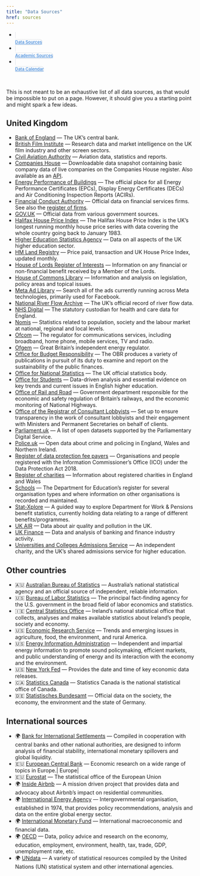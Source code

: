 ```yaml
---
title: "Data Sources"
href: sources
---
```


::: column-page-inset-right
```{=html}

<style type="text/css">
.nav-tabs {
  margin-top: 0.5rem;
  border-bottom: none;
}

.callout {
  margin-top: 0;
}

.nav-tabs .nav-link {
  text-align: center;
  margin-right: 15px;
  margin-top: 10px;
  width: 147px;
  font-size: 0.8em;
  font-weight: 600;
}


.nav-tabs .nav-link, 
.nav-tabs .nav-link.active, 
.nav-tabs .nav-item.show .nav-link {
  border: 1px solid  rgb(222, 226, 230);
  border-radius: 10px;
  color: rgb(80,146,221);
}
.nav-tabs .nav-link:hover {
   border-color: rgb(80,146,221);
   border-width: 1px;
} 

.nav-tabs .nav-link.active, 
.nav-tabs .nav-item.show .nav-link {
  border-color: rgb(80,146,221);
  border-width: 2px;
}


.nav-tabs .nav-link i {
  display: block;
  font-size: 3rem;
  color: rgb(80,146,221);
  margin-bottom: 5px;
}

.quarto-listing {
  margin-top: 2em;
}

.quarto-listing .listing-name,
.quarto-listing .listing-author {
  white-space: nowrap;
}

.quarto-listing .listing-actions-group h3 {
  margin-top: 0;
}

 
</style>

<ul id="index-chooser" class="nav nav-tabs" role="tablist">
  <li class="nav-item" role="presentation">
    <a class="nav-link" href="index.html">
      <i class="bi bi-table"></i>Data Sources
    </a>
  </li>
  <li class="nav-item" role="presentation">
    <a class="nav-link" href="academic.html">
      <i class="bi bi-mortarboard"></i>Academic Sources
    </a>
  </li>
  <li class="nav-item" role="presentation">
    <a class="nav-link" href="data-calendar.html">
      <i class="bi bi-calendar-week"></i>Data Calendar
    </a>
  </li>
</ul>

<br>

<script type="text/javascript">
document.addEventListener("DOMContentLoaded", function() {
  // get file name
  const filename = window.location.pathname.split("/").slice(-1)[0];

  // latch active
  const toolLinks = window.document.querySelectorAll("#index-chooser a");
  for (const tool of toolLinks) {
    if (filename && filename !== "index.html") {
      if (tool.href.endsWith(filename)) {
        tool.classList.add("active");
      } 
    } else {
      if (tool.href.endsWith("listing-filters.html")) {
        tool.classList.add("active");
      }
    }
  }
  
  // move heading into table
  <!-- document.querySelector(".listing-actions-group").prepend(document.querySelector("h3.unlisted")); -->
});

</script>
```
:::

This is not meant to be an exhaustive list of all data sources, as that would be impossible to put on a page. However, it should give you a starting point and might spark a few ideas.


## United Kingdom
- [Bank of England](https://www.bankofengland.co.uk/news/statistics) — The UK’s central bank.
- [British Film Institute](https://www.bfi.org.uk/industry-data-insights/) — Research data and market intelligence on the UK film industry and other screen sectors.
- [Civil Aviation Authority](https://www.caa.co.uk/data-and-analysis/) — Aviation data, statistics and reports.
- [Companies House](http://download.companieshouse.gov.uk/en_output.html) — Downloadable data snapshot containing basic company data of live companies on the Companies House register. Also available as an [API](https://developer.company-information.service.gov.uk/).
- [Energy Performance of Buildings](https://epc.opendatacommunities.org/) — The official place for all Energy Performance Certificates (EPCs), Display Energy Certificates (DECs) and Air Conditioning Inspection Reports (ACIRs).
- [Financial Conduct Authority](https://www.fca.org.uk/data) — Official data on financial services firms. See also the [register of firms](https://register.fca.org.uk/s/).
- [GOV.UK](https://www.gov.uk/search/research-and-statistics) — Official data from various government sources.
- [Halifax House Price Index](https://www.halifax.co.uk/media-centre/house-price-index.html) — The Halifax House Price Index is the UK’s longest running monthly house price series with data covering the whole country going back to January 1983.
- [Higher Education Statistics Agency](https://www.hesa.ac.uk/data-and-analysis) — Data on all aspects of the UK higher education sector.
- [HM Land Registry](https://landregistry.data.gov.uk/) — Price paid, transaction and UK House Price Index, updated monthly.
- [House of Lords Register of Interests](https://members.parliament.uk/members/lords/interests/register-of-lords-interests) — Information on any financial or non-financial benefit received by a Member of the Lords.
- [House of Commons Library](https://commonslibrary.parliament.uk/research-for-commons-business/) — Information and analysis on legislation, policy areas and topical issues.
- [Meta Ad Library](https://www.facebook.com/ads/library/) — Search all of the ads currently running across Meta technologies, primarily used for Facebook.
- [National River Flow Archive](https://nrfa.ceh.ac.uk/) — The UK’s official record of river flow data.
- [NHS Digital](https://digital.nhs.uk/data) — The statutory custodian for health and care data for England.
- [Nomis](https://www.nomisweb.co.uk/) — Statistics related to population, society and the labour market at national, regional and local levels.
- [Ofcom](https://www.ofcom.org.uk/research-and-data/data) — The regulator for communications services, including broadband, home phone, mobile services, TV and radio.
- [Ofgem](https://www.ofgem.gov.uk/energy-data-and-research) — Great Britain’s independent energy regulator.
- [Office for Budget Responsibility](https://obr.uk/publications/) — The OBR produces a variety of publications in pursuit of its duty to examine and report on the sustainability of the public finances.
- [Office for National Statistics](https://www.ons.gov.uk/) — The UK official statistics body.
- [Office for Students](https://www.officeforstudents.org.uk/data-and-analysis/) — Data-driven analysis and essential evidence on key trends and current issues in English higher education.
- [Office of Rail and Road](https://dataportal.orr.gov.uk/) — Government department responsible for the economic and safety regulation of Britain’s railways, and the economic monitoring of National Highways.
- [Office of the Registrar of Consultant Lobbyists](https://registrarofconsultantlobbyists.org.uk/) — Set up to ensure transparency in the work of consultant lobbyists and their engagement with Ministers and Permanent Secretaries on behalf of clients.
- [Parliament.uk](https://explore.data.parliament.uk/) — A list of open datasets supported by the Parliamentary Digital Service.
- [Police.uk](https://data.police.uk/) — Open data about crime and policing in England, Wales and Northern Ireland.
- [Register of data protection fee payers](https://ico.org.uk/about-the-ico/what-we-do/register-of-fee-payers/) — Organisations and people registered with the Information Commissioner’s Office (ICO) under the Data Protection Act 2018.
- [Register of charities](https://register-of-charities.charitycommission.gov.uk/) — Information about registered charities in England and Wales
- [Schools](https://get-information-schools.service.gov.uk/) — The Department for Education’s register for several organisation types and where information on other organisations is recorded and maintained.
- [Stat-Xplore](https://stat-xplore.dwp.gov.uk/) — A guided way to explore Department for Work & Pensions benefit statistics, currently holding data relating to a range of different benefits/programmes.
- [UK AIR](https://uk-air.defra.gov.uk/) — Data about air quality and pollution in the UK.
- [UK Finance](https://www.ukfinance.org.uk/data-research) — Data and analysis of banking and finance industry activity.
- [Universities and Colleges Admissions Service](https://www.ucas.com/data-and-analysis/) — An independent charity, and the UK’s shared admissions service for higher education.

## Other countries
- 🇦🇺 [Australian Bureau of Statistics](https://www.abs.gov.au/) — Australia’s national statistical agency and an official source of independent, reliable information.
- 🇺🇸 [Bureau of Labor Statistics](https://www.bls.gov/) — The principal fact-finding agency for the U.S. government in the broad field of labor economics and statistics.
- 🇮🇪 [Central Statistics Office](https://www.cso.ie/en/) — Ireland’s national statistical office that collects, analyses and makes available statistics about Ireland’s people, society and economy.
- 🇺🇸 [Economic Research Service](https://www.ers.usda.gov/) — Trends and emerging issues in agriculture, food, the environment, and rural America.
- 🇺🇸 [Energy Information Administration](https://www.eia.gov/) — Independent and impartial energy information to promote sound policymaking, efficient markets, and public understanding of energy and its interaction with the economy and the environment.
- 🇺🇸 [New York Fed](https://www.newyorkfed.org/data-and-statistics) — Provides the date and time of key economic data releases.
- 🇨🇦 [Statistics Canada](https://www.statcan.gc.ca/en/start) — Statistics Canada is the national statistical office of Canada.
- 🇩🇪 [Statistisches Bundesamt](https://www.destatis.de/EN/Home/_node.html) — Official data on the society, the economy, the environment and the state of Germany.

## International sources
- 🌍 [Bank for International Settlements](https://data.bis.org/) — Compiled in cooperation with central banks and other national authorities, are designed to inform analysis of financial stability, international monetary spillovers and global liquidity.
- 🇪🇺 [European Central Bank](https://www.ecb.europa.eu/pub/html/index.en.html) — Economic research on a wide range of topics in Europe.| Europe|
- 🇪🇺 [Eurostat](https://ec.europa.eu/eurostat/web/main/home) — The statistical office of the European Union
- 🌍 [Inside Airbnb](http://insideairbnb.com/) — A mission driven project that provides data and advocacy about Airbnb’s impact on residential communities.
- 🌍 [International Energy Agency](https://www.iea.org/data-and-statistics) — Intergovernmental organisation, established in 1974, that provides policy recommendations, analysis and data on the entire global energy sector.
- 🌍 [International Monetary Fund](https://data.imf.org/) — International macroeconomic and financial data.
- 🌍 [OECD](https://data.oecd.org/) — Data, policy advice and research on the economy, education, employment, environment, health, tax, trade, GDP, unemployment rate, etc.
- 🌍 [UNdata](http://data.un.org/) — A variety of statistical resources compiled by the United Nations (UN) statistical system and other international agencies.
